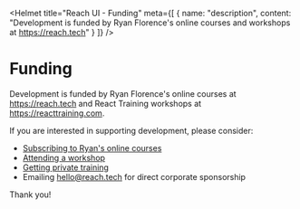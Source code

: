 
<Helmet
  title="Reach UI - Funding"
  meta={[
    {
      name: "description",
      content:
        "Development is funded by Ryan Florence's online courses and workshops at https://reach.tech"
    }
  ]}
/>

# Funding

Development is funded by Ryan Florence's online courses at https://reach.tech and React Training workshops at https://reacttraining.com.

If you are interested in supporting development, please consider:

- [Subscribing to Ryan's online courses](https://reach.tech/courses)
- [Attending a workshop](https://reacttraining.com/workshops/)
- [Getting private training](https://reacttraining.com/training/)
- Emailing [hello@reach.tech](mailto:hello@reach.tech) for direct corporate sponsorship

Thank you!
